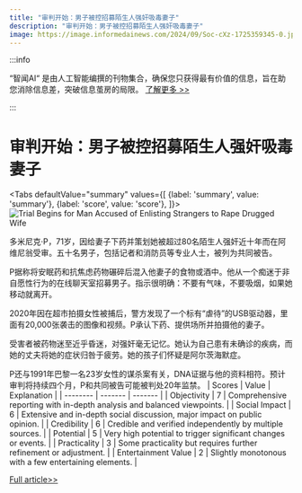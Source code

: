 ```yaml
---
title: "审判开始：男子被控招募陌生人强奸吸毒妻子"
description: "审判开始：男子被控招募陌生人强奸吸毒妻子"
image: https://image.informedainews.com/2024/09/Soc-cXz-1725359345-0.jpg
---
```



:::info

“智闻AI“ 是由人工智能编撰的刊物集合，确保您只获得最有价值的信息，旨在助您消除信息差，突破信息茧房的局限。  [了解更多 >>](/)

:::

# 审判开始：男子被控招募陌生人强奸吸毒妻子


<Tabs
	defaultValue="summary"
	values={[
	{label: 'summary', value: 'summary'},
	{label: 'score', value: 'score'},
]}>
<TabItem value="summary">
<img
  src="https://image.informedainews.com/2024/09/Soc-cXz-1725359345-0.jpg"
  alt="Trial Begins for Man Accused of Enlisting Strangers to Rape Drugged Wife"
/>



多米尼克·P，71岁，因给妻子下药并策划她被超过80名陌生人强奸近十年而在阿维尼翁受审。五十名男子，包括记者和消防员等专业人士，被列为共同被告。

P据称将安眠药和抗焦虑药物碾碎后混入他妻子的食物或酒中。他从一个痴迷于非自愿性行为的在线聊天室招募男子。指示很明确：不要有气味，不要吸烟，如果她移动就离开。

2020年因在超市拍摄女性被捕后，警方发现了一个标有“虐待”的USB驱动器，里面有20,000张袭击的图像和视频。P承认下药、提供场所并拍摄他的妻子。

受害者被药物迷至近乎昏迷，对强奸毫无记忆。她认为自己患有未确诊的疾病，而她的丈夫将她的症状归咎于疲劳。她的孩子们怀疑是阿尔茨海默症。

P还与1991年巴黎一名23岁女性的谋杀案有关，DNA证据与他的资料相符。预计审判将持续四个月，P和共同被告可能被判处20年监禁。
</TabItem>
<TabItem value="score">
	| Scores     | Value   | Explanation |
	| -------- | ------- | ------- |
	| Objectivity  | 7    | Comprehensive reporting with in-depth analysis and balanced viewpoints.    |
	| Social Impact | 6     | Extensive and in-depth social discussion, major impact on public opinion.    |
	| Credibility    | 6    | Credible and verified independently by multiple sources.    |
	| Potential    | 5    | Very high potential to trigger significant changes or events.    |
	| Practicality    | 3    | Some practicality but requires further refinement or adjustment.    |
	| Entertainment Value    | 2    | Slightly monotonous with a few entertaining elements.    |
</TabItem>
</Tabs>

[Full article>>](https://www.theguardian.com/world/article/2024/sep/02/man-accused-of-enlisting-strangers-to-drugged-wife-goes-on-trial-in-france)

